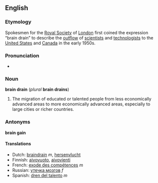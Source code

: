 ==English==
===Etymology===
Spokesmen for the [[w:Royal Society|Royal Society]] of [[London]] first coined the expression “brain drain” to describe the [[outflow]] of [[scientist]]s and [[technologist]]s to the [[United States]] and [[Canada]] in the early 1950s.

===Pronunciation===
*{{AHD|brān-drān}}

===Noun===
'''brain drain''' (''plural'' '''brain drains''')

#The migration of educated or talented people from less economically advanced areas to more economically advanced areas, especially to large cities or richer countries.

===Antonyms===
'''brain gain'''

====Translations====
*Dutch: [[braindrain]] ''m'', [[hersenvlucht]]
*Finnish: [[aivovuoto]], [[aivovienti]]
*French: [[exode des compétences]] ''m''
*Russian: [[утечка мозгов]] ''f''
*Spanish: [[dren del talento]] ''m''